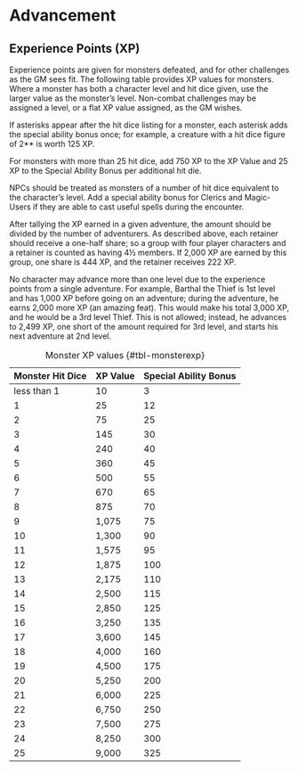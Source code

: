 # Advancement

## Experience Points (XP)

Experience points are given for monsters defeated, and for other challenges as the GM sees fit. The following table provides XP values for monsters. Where a monster has both a character level and hit dice given, use the larger value as the monster's level. Non-combat challenges may be assigned a level, or a flat XP value assigned, as the GM wishes.

If asterisks appear after the hit dice listing for a monster, each asterisk adds the special ability bonus once; for example, a creature with a hit dice figure of 2** is worth 125 XP.

For monsters with more than 25 hit dice, add 750 XP to the XP Value and 25 XP to the Special Ability Bonus per additional hit die.

NPCs should be treated as monsters of a number of hit dice equivalent to the character's level. Add a special ability bonus for Clerics and Magic-Users if they are able to cast useful spells during the encounter.

After tallying the XP earned in a given adventure, the amount should be divided by the number of adventurers. As described above, each retainer should receive a one-half share; so a group with four player characters and a retainer is counted as having 4½ members. If 2,000 XP are earned by this group, one share is 444 XP, and the retainer receives 222 XP.

No character may advance more than one level due to the experience points from a single adventure. For example, Barthal the Thief is 1st level and has 1,000 XP before going on an adventure; during the adventure, he earns 2,000 more XP (an amazing feat). This would make his total 3,000 XP, and he would be a 3rd level Thief. This is not allowed; instead, he advances to 2,499 XP, one short of the amount required for 3rd level, and starts his next adventure at 2nd level.


<div class="tableFixHead">

| **Monster Hit Dice** | **XP Value** | **Special Ability Bonus** |
|----|----|---|
| less than 1 | 10 | 3 |
| 1 | 25 | 12 |
| 2 | 75 | 25 |
| 3 | 145 | 30 |
| 4 | 240 | 40 |
| 5 | 360 | 45 |
| 6 | 500 | 55 |
| 7 | 670 | 65 |
| 8 | 875 | 70 |
| 9 | 1,075 | 75 |
| 10 | 1,300 | 90 |
| 11 | 1,575 | 95 |
| 12 | 1,875 | 100 |
| 13 | 2,175 | 110 |
| 14 | 2,500 | 115 |
| 15 | 2,850 | 125 |
| 16 | 3,250 | 135 |
| 17 | 3,600 | 145 |
| 18 | 4,000 | 160 |
| 19 | 4,500 | 175 |
| 20 | 5,250 | 200 |
| 21 | 6,000 | 225 |
| 22 | 6,750 | 250 |
| 23 | 7,500 | 275 |
| 24 | 8,250 | 300 |
| 25 | 9,000 | 325 |

: Monster XP values {#tbl-monsterexp}

</div>